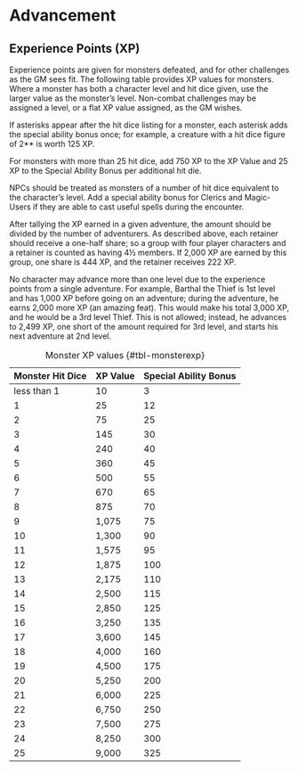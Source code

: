 # Advancement

## Experience Points (XP)

Experience points are given for monsters defeated, and for other challenges as the GM sees fit. The following table provides XP values for monsters. Where a monster has both a character level and hit dice given, use the larger value as the monster's level. Non-combat challenges may be assigned a level, or a flat XP value assigned, as the GM wishes.

If asterisks appear after the hit dice listing for a monster, each asterisk adds the special ability bonus once; for example, a creature with a hit dice figure of 2** is worth 125 XP.

For monsters with more than 25 hit dice, add 750 XP to the XP Value and 25 XP to the Special Ability Bonus per additional hit die.

NPCs should be treated as monsters of a number of hit dice equivalent to the character's level. Add a special ability bonus for Clerics and Magic-Users if they are able to cast useful spells during the encounter.

After tallying the XP earned in a given adventure, the amount should be divided by the number of adventurers. As described above, each retainer should receive a one-half share; so a group with four player characters and a retainer is counted as having 4½ members. If 2,000 XP are earned by this group, one share is 444 XP, and the retainer receives 222 XP.

No character may advance more than one level due to the experience points from a single adventure. For example, Barthal the Thief is 1st level and has 1,000 XP before going on an adventure; during the adventure, he earns 2,000 more XP (an amazing feat). This would make his total 3,000 XP, and he would be a 3rd level Thief. This is not allowed; instead, he advances to 2,499 XP, one short of the amount required for 3rd level, and starts his next adventure at 2nd level.


<div class="tableFixHead">

| **Monster Hit Dice** | **XP Value** | **Special Ability Bonus** |
|----|----|---|
| less than 1 | 10 | 3 |
| 1 | 25 | 12 |
| 2 | 75 | 25 |
| 3 | 145 | 30 |
| 4 | 240 | 40 |
| 5 | 360 | 45 |
| 6 | 500 | 55 |
| 7 | 670 | 65 |
| 8 | 875 | 70 |
| 9 | 1,075 | 75 |
| 10 | 1,300 | 90 |
| 11 | 1,575 | 95 |
| 12 | 1,875 | 100 |
| 13 | 2,175 | 110 |
| 14 | 2,500 | 115 |
| 15 | 2,850 | 125 |
| 16 | 3,250 | 135 |
| 17 | 3,600 | 145 |
| 18 | 4,000 | 160 |
| 19 | 4,500 | 175 |
| 20 | 5,250 | 200 |
| 21 | 6,000 | 225 |
| 22 | 6,750 | 250 |
| 23 | 7,500 | 275 |
| 24 | 8,250 | 300 |
| 25 | 9,000 | 325 |

: Monster XP values {#tbl-monsterexp}

</div>